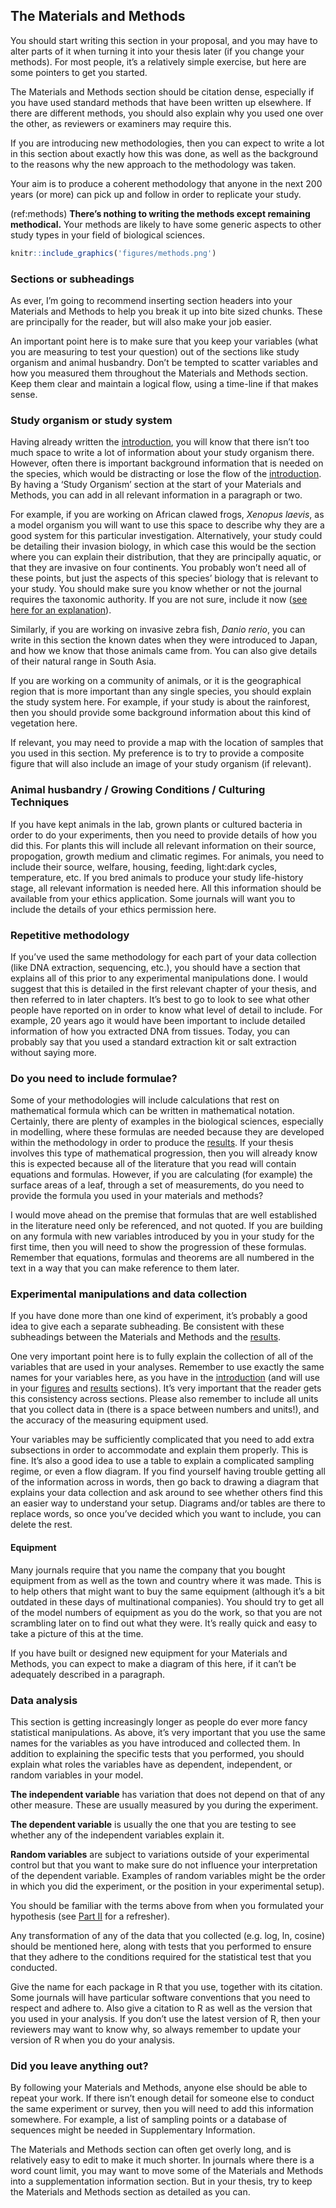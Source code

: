 ## The Materials and Methods {#methods}

You should start writing this section in your proposal, and you may have to alter parts of it when turning it into your thesis later (if you change your methods). For most people, it’s a relatively simple exercise, but here are some pointers to get you started.

The Materials and Methods section should be citation dense, especially if you have used standard methods that have been written up elsewhere. If there are different methods, you should also explain why you used one over the other, as reviewers or examiners may require this. 

If you are introducing new methodologies, then you can expect to write a lot in this section about exactly how this was done, as well as the background to the reasons why the new approach to the methodology was taken.

Your aim is to produce a coherent methodology that anyone in the next 200 years (or more) can pick up and follow in order to replicate your study. 

(ref:methods) **There's nothing to writing the methods except remaining methodical.** Your methods are likely to have some generic aspects to other study types in your field of biological sciences.
```r
knitr::include_graphics('figures/methods.png')
```


### Sections or subheadings

As ever, I’m going to recommend inserting section headers into your Materials and Methods to help you break it up into bite sized chunks. These are principally for the reader, but will also make your job easier.

An important point here is to make sure that you keep your variables (what you are measuring to test your question) out of the sections like study organism and animal husbandry. Don’t be tempted to scatter variables and how you measured them throughout the Materials and Methods section. Keep them clear and maintain a logical flow, using a time-line if that makes sense. 

### Study organism or study system

Having already written the [introduction](introduction.html), you will know that there isn’t too much space to write a lot of information about your study organism there. However, often there is important background information that is needed on the species, which would be distracting or lose the flow of the [introduction](introduction.html). By having a ‘Study Organism’ section at the start of your Materials and Methods, you can add in all relevant information in a paragraph or two. 

For example, if you are working on African clawed frogs, _Xenopus laevis_, as a model organism you will want to use this space to describe why they are a good system for this particular investigation. Alternatively, your study could be detailing their invasion biology, in which case this would be the section where you can explain their distribution, that they are principally aquatic, or that they are invasive on four continents. You probably won’t need all of these points, but just the aspects of this species’ biology that is relevant to your study. You should make sure you know whether or not the journal requires the taxonomic authority. If you are not sure, include it now ([see here for an explanation](taxonomy.html)).

Similarly, if you are working on invasive zebra fish, _Danio rerio_, you can write in this section the known dates when they were introduced to Japan, and how we know that those animals came from. You can also give details of their natural range in South Asia. 

If you are working on a community of animals, or it is the geographical region that is more important than any single species, you should explain the study system here. For example, if your study is about the rainforest, then you should provide some background information about this kind of vegetation here. 

If relevant, you may need to provide a map with the location of samples that you used in this section. My preference is to try to provide a composite figure that will also include an image of your study organism (if relevant). 

### Animal husbandry / Growing Conditions / Culturing Techniques
If you have kept animals in the lab, grown plants or cultured bacteria in order to do your experiments, then you need to provide details of how you did this. For plants this will include all relevant information on their source, propogation, growth medium and climatic regimes. For animals, you need to include their source, welfare, housing, feeding, light:dark cycles, temperature, etc. If you bred animals to produce your study life-history stage, all relevant information is needed here. All this information should be available from your ethics application. Some journals will want you to include the details of your ethics permission here. 

### Repetitive methodology
If you’ve used the same methodology for each part of your data collection (like DNA extraction, sequencing, etc.), you should have a section that explains all of this prior to any experimental manipulations done. I would suggest that this is detailed in the first relevant chapter of your thesis, and then referred to in later chapters. It’s best to go to look to see what other people have reported on in order to know what level of detail to include. For example, 20 years ago it would have been important to include detailed information of how you extracted DNA from tissues. Today, you can probably say that you used a standard extraction kit or salt extraction without saying more. 

### Do you need to include formulae?
Some of your methodologies will include calculations that rest on mathematical formula which can be written in mathematical notation. Certainly, there are plenty of examples in the biological sciences, especially in modelling, where these formulas are needed because they are developed within the methodology in order to produce the [results](results.html). If your thesis involves this type of mathematical progression, then you will already know this is expected because all of the literature that you read will contain equations and formulas. However, if you are calculating (for example) the surface areas of a leaf, through a set of measurements, do you need to provide the formula you used in your materials and methods? 

I would move ahead on the premise that formulas that are well established in the literature need only be referenced, and not quoted. If you are building on any formula with new variables introduced by you in your study for the first time, then you will need to show the progression of these formulas. Remember that equations, formulas and theorems are all numbered in the text in a way that you can make reference to them later. 

### Experimental manipulations and data collection
If you have done more than one kind of experiment, it’s probably a good idea to give each a separate subheading. Be consistent with these subheadings between the Materials and Methods and the  [results](results.html).

One very important point here is to fully explain the collection of all of the variables that are used in your analyses. Remember to use exactly the same names for your variables here, as you have in the [introduction](introduction.html) (and will use in your [figures](figures.html) and  [results](results.html) sections). It’s very important that the reader gets this consistency across sections. Please also remember to include all units that you collect data in (there is a space between numbers and units!), and the accuracy of the measuring equipment used. 

Your variables may be sufficiently complicated that you need to add extra subsections in order to accommodate and explain them properly. This is fine. It’s also a good idea to use a table to explain a complicated sampling regime, or even a flow diagram. If you find yourself having trouble getting all of the information across in words, then go back to drawing a diagram that explains your data collection and ask around to see whether others find this an easier way to understand your setup. Diagrams and/or tables are there to replace words, so once you’ve decided which you want to include, you can delete the rest.

#### Equipment

Many journals require that you name the company that you bought equipment from as well as the town and country where it was made. This is to help others that might want to buy the same equipment (although it’s a bit outdated in these days of multinational companies). You should try to get all of the model numbers of equipment as you do the work, so that you are not scrambling later on to find out what they were. It’s really quick and easy to take a picture of this at the time. 

If you have built or designed new equipment for your Materials and Methods, you can expect to make a diagram of this here, if it can’t be adequately described in a paragraph. 

### Data analysis
This section is getting increasingly longer as people do ever more fancy statistical manipulations. As above, it’s very important that you use the same names for the variables as you have introduced and collected them. In addition to explaining the specific tests that you performed, you should explain what roles the variables have as dependent, independent, or random variables in your model.

__The independent variable__ has variation that does not depend on that of any other measure. These are usually measured by you during the experiment.

__The dependent variable__ is usually the one that you are testing to see whether any of the independent variables explain it.

__Random variables__ are subject to variations outside of your experimental control but that you want to make sure do not influence your interpretation of the dependent variable. Examples of random variables might be the order in which you did the experiment, or the position in your experimental setup).

You should be familiar with the terms above from when you formulated your hypothesis (see [Part II](hypothesis.html) for a refresher). 

Any transformation of any of the data that you collected (e.g. log, ln, cosine) should be mentioned here, along with tests that you performed to ensure that they adhere to the conditions required for the statistical test that you conducted. 

Give the name for each package in R that you use, together with its citation. Some journals will have particular software conventions that you need to respect and adhere to. Also give a citation to R as well as the version that you used in your analysis. If you don’t use the latest version of R, then your reviewers may want to know why, so always remember to update your version of R when you do your analysis.

### Did you leave anything out?
By following your Materials and Methods, anyone else should be able to repeat your work. If there isn’t enough detail for someone else to conduct the same experiment or survey, then you will need to add this information somewhere. For example, a list of sampling points or a database of sequences might be needed in Supplementary Information.

The Materials and Methods section can often get overly long, and is relatively easy to edit to make it much shorter. In journals where there is a word count limit, you may want to move some of the Materials and Methods into a supplementation information section. But in your thesis, try to keep the Materials and Methods section as detailed as you can. 

